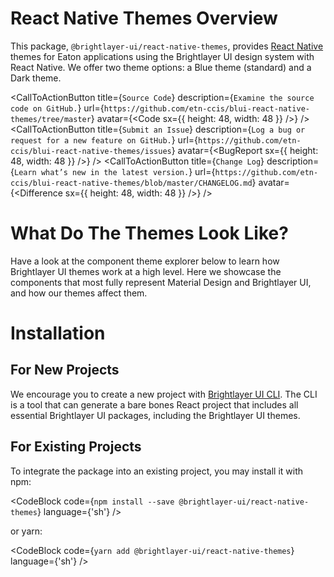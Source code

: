
# React Native Themes Overview

This package, `@brightlayer-ui/react-native-themes`, provides [React Native](https://callstack.github.io/react-native-paper) themes for Eaton applications using the Brightlayer UI design system with React Native. We offer two theme options: a Blue theme (standard) and a Dark theme.

<CallToActionButton
    title={`Source Code`}
    description={`Examine the source code on GitHub.`}
    url={`https://github.com/etn-ccis/blui-react-native-themes/tree/master`}
    avatar={<Code sx={{ height: 48, width: 48 }} />}
/>
<CallToActionButton
    title={`Submit an Issue`}
    description={`Log a bug or request for a new feature on GitHub.`}
    url={`https://github.com/etn-ccis/blui-react-native-themes/issues`}
    avatar={<BugReport sx={{ height: 48, width: 48 }} />}
/>
<CallToActionButton
    title={`Change Log`}
    description={`Learn what’s new in the latest version.`}
    url={`https://github.com/etn-ccis/blui-react-native-themes/blob/master/CHANGELOG.md`}
    avatar={<Difference sx={{ height: 48, width: 48 }} />}
/>

# What Do The Themes Look Like?

Have a look at the component theme explorer below to learn how Brightlayer UI themes work at a high level. Here we showcase the components that most fully represent Material Design and Brightlayer UI, and how our themes affect them.

<ThemeExplorer />

# Installation

## For New Projects

We encourage you to create a new project with [Brightlayer UI CLI](https://github.com/etn-ccis/blui-react-native-cli-templates/blob/master/README.md#react-native-cli-templates). The CLI is a tool that can generate a bare bones React project that includes all essential Brightlayer UI packages, including the Brightlayer UI themes.

## For Existing Projects

To integrate the package into an existing project, you may install it with npm:

<CodeBlock code={`npm install --save @brightlayer-ui/react-native-themes`} language={'sh'} />

or yarn:

<CodeBlock code={`yarn add @brightlayer-ui/react-native-themes`} language={'sh'} />

